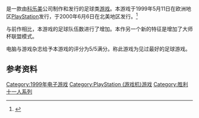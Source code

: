 {{NoteTA
| G1=Games
}}

{{vgname|世界足球 实况胜利十一人4|ja=ワールドサッカー実況ウイニングイレブン4|en=ISS Pro Evolution|diff=yes}}是一款由[[科乐美|科乐美]]公司制作和发行的足球类[[游戏|游戏]]。本游戏于1999年5月11日在欧洲地区[[PlayStation_(遊戲機)|PlayStation]]发行，于2000年6月6日在北美地区发行。<ref name="gamefaqs">{{cite web| url = http://www.gamefaqs.com/ps/578030-iss-pro-evolution/data| title = Release information| publisher = [[GameFAQs|GameFAQs]]| date = | accessdate = 2016-02-15| archive-date = 2017-01-13| archive-url = https://web.archive.org/web/20170113051853/http://www.gamefaqs.com/ps/578030-iss-pro-evolution/data| dead-url = no}}</ref>

与前作相比，本游戏的足球队伍数进行了增加。本作另一个新的特征是增加了大师杯联盟模式。

电脑与游戏杂志给予本游戏的评分为5/5满分。称此游戏为见过最好的足球游戏。

== 参考资料 ==
{{Reflist}}

{{胜利十一人系列}}

{{DEFAULTSORT:World Soccer Jikkyou Winning Eleven 4}}
[[Category:1999年电子游戏|Category:1999年电子游戏]]
[[Category:PlayStation_(游戏机)游戏|Category:PlayStation (游戏机)游戏]]
[[Category:胜利十一人系列|Category:胜利十一人系列]]

{{sports-videogame-stub}}
{{konami-stub}}